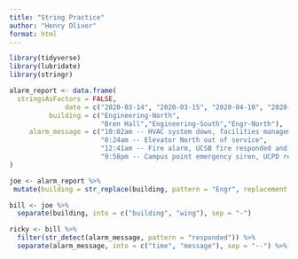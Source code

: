 ```yaml
---
title: "String Practice"
author: "Henry Oliver"
format: html
---
```


```r
library(tidyverse)
library(lubridate)
library(stringr)
```

```r
alarm_report <- data.frame(
  stringsAsFactors = FALSE,
              date = c("2020-03-14", "2020-03-15", "2020-04-10", "2020-04-18"),
          building = c("Engineering-North",
                       "Bren Hall","Engineering-South","Engr-North"),
     alarm_message = c("10:02am -- HVAC system down, facilities management alerted",
                       "8:24am -- Elevator North out of service",
                       "12:41am -- Fire alarm, UCSB fire responded and cleared",
                       "9:58pm -- Campus point emergency siren, UCPD responded")
)


```

```r
joe <- alarm_report %>% 
 mutate(building = str_replace(building, pattern = "Engr", replacement = "Engineering"))
```
```r
bill <- joe %>% 
  separate(building, into = c("building", "wing"), sep = "-")
```
```r
ricky <- bill %>% 
  filter(str_detect(alarm_message, pattern = "responded")) %>% 
  separate(alarm_message, into = c("time", "message"), sep = "--") %>% 
  
```

